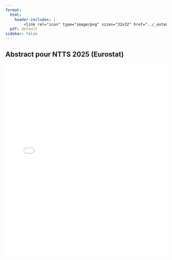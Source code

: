 ```yaml
---
format:
  html:
    header-includes: |
        <link rel="icon" type="image/png" sizes="32x32" href="../_extensions/InseeFrLab/onyxia/favicon-32x32.png">
  pdf: default
sidebar: false
---
```


## Abstract pour NTTS 2025 (Eurostat)

<embed src="ntts2025_abstract.pdf" type="application/pdf" width="100%" height="600px" />
